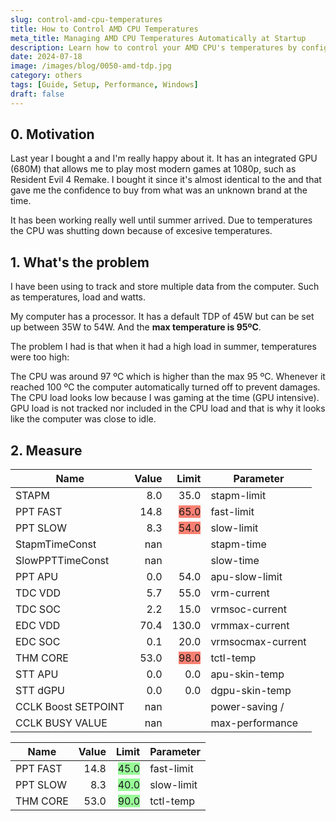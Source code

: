```yaml
---
slug: control-amd-cpu-temperatures
title: How to Control AMD CPU Temperatures
meta_title: Managing AMD CPU Temperatures Automatically at Startup
description: Learn how to control your AMD CPU's temperatures by configuring TDP limits to apply automatically at startup using Task Scheduler in Windows.
date: 2024-07-18
image: /images/blog/0050-amd-tdp.jpg
category: others
tags: [Guide, Setup, Performance, Windows]
draft: false
---
```


<script type="module" src="/js/posts/0050-amd-tdp.js"></script>

## 0. Motivation

Last year I bought a <FancyLink linkText="Geekom AS6" url="https://www.geekompc.com/geekom-as-6-mini-pc/"/> and I'm really happy about it.
It has an integrated GPU (680M) that allows me to play most modern games at 1080p, such as Resident Evil 4 Remake.
I bought it since it's almost identical to the <FancyLink linkText="Asus PN53" url="https://www.asus.com/displays-desktops/mini-pcs/pn-series/asus-expertcenter-pn53/"/> and that gave me the confidence to buy from what was an unknown brand at the time.

It has been working really well until summer arrived.
Due to temperatures the CPU was shutting down because of excesive temperatures.

## 1. What's the problem

I have been using <FancyLink linkText="Open Hardware Monitor" url="https://openhardwaremonitor.org/"/> to track and store multiple data from the computer. Such as temperatures, load and watts.

My computer has a <FancyLink linkText="Ryzen 7 6800H" url="https://www.amd.com/en/product/11546"/> processor.
It has a default TDP of 45W but can be set up between 35W to 54W.
And the **max temperature is 95ºC**.

The problem I had is that when it had a high load in summer, temperatures were too high: 

<canvas id="stats_without_limits" style="width:100%;height:300px;"></canvas>

<Notice type="danger">
  The CPU was around 97 ºC which is higher than the max 95 ºC.
  Whenever it reached 100 ºC the computer automatically turned off to prevent damages.
</Notice>

<Notice type="info">
  The CPU load looks low because I was gaming at the time (GPU intensive).
  GPU load is not tracked nor included in the CPU load and that is why it looks like the computer was close to idle.
</Notice>

<canvas id="stats_with_limits" style="width:100%;height:300px;"></canvas>

## 2. Measure

| Name                | Value | Limit                                              | Parameter         |
|---------------------|------:|---------------------------------------------------:|-------------------|
| STAPM               |   8.0 |                                               35.0 | stapm-limit       |
| PPT FAST            |  14.8 | <span style="background-color:Salmon;">65.0</span> | fast-limit        |
| PPT SLOW            |   8.3 | <span style="background-color:Salmon;">54.0</span> | slow-limit        |
| StapmTimeConst      |   nan |                                                    | stapm-time        |
| SlowPPTTimeConst    |   nan |                                                    | slow-time         |
| PPT APU             |   0.0 |                                               54.0 | apu-slow-limit    |
| TDC VDD             |   5.7 |                                               55.0 | vrm-current       |
| TDC SOC             |   2.2 |                                               15.0 | vrmsoc-current    |
| EDC VDD             |  70.4 |                                              130.0 | vrmmax-current    |
| EDC SOC             |   0.1 |                                               20.0 | vrmsocmax-current |
| THM CORE            |  53.0 | <span style="background-color:Salmon;">98.0</span> | tctl-temp         |
| STT APU             |   0.0 |                                                0.0 | apu-skin-temp     |
| STT dGPU            |   0.0 |                                                0.0 | dgpu-skin-temp    |
| CCLK Boost SETPOINT |   nan |                                                    | power-saving /    |
| CCLK BUSY VALUE     |   nan |                                                    | max-performance   |

| Name                | Value | Limit                                                 | Parameter         |
|---------------------|------:|------------------------------------------------------:|-------------------|
| PPT FAST            |  14.8 | <span style="background-color:PaleGreen;">45.0</span> | fast-limit        |
| PPT SLOW            |   8.3 | <span style="background-color:PaleGreen;">40.0</span> | slow-limit        |
| THM CORE            |  53.0 | <span style="background-color:PaleGreen;">90.0</span> | tctl-temp         |

